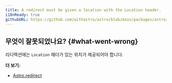 ```yaml
---
title: A redirect must be given a location with the Location header.
i18nReady: true
githubURL: https://github.com/withastro/astro/blob/main/packages/astro/src/core/errors/errors-data.ts
---
```


## 무엇이 잘못되었나요? \{#what-went-wrong\}

리디렉션에는 `Location` 헤더가 있는 위치가 제공되어야 합니다.

**더 보기:**

-  [Astro.redirect](/ko/reference/api-reference/#astroredirect)